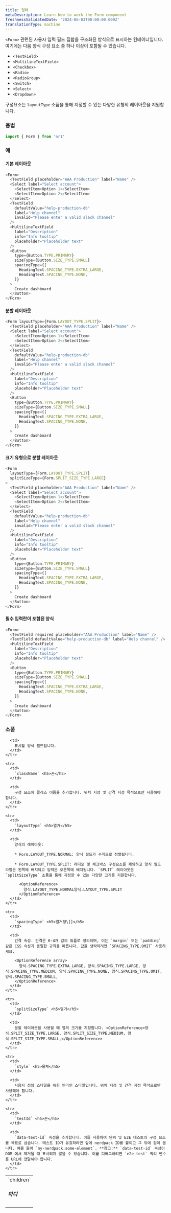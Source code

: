 ```yaml
---
title: 형태
metaDescription: Learn how to work the Form component
freshnessValidatedDate: '2024-06-03T00:00:00.000Z'
translationType: machine
---
```


`<Form>` 관련된 사용자 입력 필드 집합을 구조화된 방식으로 표시하는 컨테이너입니다. 여기에는 다음 양식 구성 요소 중 하나 이상이 포함될 수 있습니다.

* `<TextField>`
* `<MultilineTextField>`
* `<Checkbox>`
* `<Radio>`
* `<RadioGroup>`
* `<Switch>`
* `<Select>`
* `<Dropdown>`

구성요소는 `layoutType` 소품을 통해 지정할 수 있는 다양한 유형의 레이아웃을 지원합니다.

### 용법

```js
import { Form } from 'nr1'
```

### 예

#### 기본 레이아웃

```js
<Form>
  <TextField placeholder="AAA Production" label="Name" />
  <Select label="Select account">
    <SelectItem>Option 1</SelectItem>
    <SelectItem>Option 2</SelectItem>
  </Select>
  <TextField
    defaultValue="help-production-db"
    label="Help channel"
    invalid="Please enter a valid slack channel"
  />
  <MultilineTextField
    label="Description"
    info="Info tooltip"
    placeholder="Placeholder text"
  />
  <Button
    type={Button.TYPE.PRIMARY}
    sizeType={Button.SIZE_TYPE.SMALL}
    spacingType={[
      HeadingText.SPACING_TYPE.EXTRA_LARGE,
      HeadingText.SPACING_TYPE.NONE,
    ]}
  >
    Create dashboard
  </Button>
</Form>
```

#### 분할 레이아웃

```js
<Form layoutType={Form.LAYOUT_TYPE.SPLIT}>
  <TextField placeholder="AAA Production" label="Name" />
  <Select label="Select account">
    <SelectItem>Option 1</SelectItem>
    <SelectItem>Option 2</SelectItem>
  </Select>
  <TextField
    defaultValue="help-production-db"
    label="Help channel"
    invalid="Please enter a valid slack channel"
  />
  <MultilineTextField
    label="Description"
    info="Info tooltip"
    placeholder="Placeholder text"
  />
  <Button
    type={Button.TYPE.PRIMARY}
    sizeType={Button.SIZE_TYPE.SMALL}
    spacingType={[
      HeadingText.SPACING_TYPE.EXTRA_LARGE,
      HeadingText.SPACING_TYPE.NONE,
    ]}
  >
    Create dashboard
  </Button>
</Form>
```

#### 크기 유형으로 분할 레이아웃

```js
<Form
  layoutType={Form.LAYOUT_TYPE.SPLIT}
  splitSizeType={Form.SPLIT_SIZE_TYPE.LARGE}
>
  <TextField placeholder="AAA Production" label="Name" />
  <Select label="Select account">
    <SelectItem>Option 1</SelectItem>
    <SelectItem>Option 2</SelectItem>
  </Select>
  <TextField
    defaultValue="help-production-db"
    label="Help channel"
    invalid="Please enter a valid slack channel"
  />
  <MultilineTextField
    label="Description"
    info="Info tooltip"
    placeholder="Placeholder text"
  />
  <Button
    type={Button.TYPE.PRIMARY}
    sizeType={Button.SIZE_TYPE.SMALL}
    spacingType={[
      HeadingText.SPACING_TYPE.EXTRA_LARGE,
      HeadingText.SPACING_TYPE.NONE,
    ]}
  >
    Create dashboard
  </Button>
</Form>
```

#### 필수 입력란이 포함된 양식

```js
<Form>
  <TextField required placeholder="AAA Production" label="Name" />
  <TextField defaultValue="help-production-db" label="Help channel" />
  <MultilineTextField
    label="Description"
    info="Info tooltip"
    placeholder="Placeholder text"
  />
  <Button
    type={Button.TYPE.PRIMARY}
    sizeType={Button.SIZE_TYPE.SMALL}
    spacingType={[
      HeadingText.SPACING_TYPE.EXTRA_LARGE,
      HeadingText.SPACING_TYPE.NONE,
    ]}
  >
    Create dashboard
  </Button>
</Form>
```

### 소품

<table>
  <tbody>
    <tr>
      <td>
        `children` <h5>마디</h5>
      </td>

      <td>
        표시할 양식 필드입니다.
      </td>
    </tr>

    <tr>
      <td>
        `className` <h5>끈</h5>
      </td>

      <td>
        구성 요소에 클래스 이름을 추가합니다. 위치 지정 및 간격 지정 목적으로만 사용해야 합니다.
      </td>
    </tr>

    <tr>
      <td>
        `layoutType` <h5>열거</h5>
      </td>

      <td>
        양식의 레이아웃:

        * Form.LAYOUT_TYPE.NORMAL: 양식 필드가 수직으로 정렬됩니다.

        * Form.LAYOUT_TYPE.SPLIT: 라디오 및 체크박스 구성요소를 제외하고 양식 필드 라벨은 왼쪽에 배치되고 입력은 오른쪽에 배치됩니다. `SPLIT` 레이아웃은 `splitSizeType` 소품을 통해 지정할 수 있는 다양한 크기를 지원합니다.

          <OptionReference>
            양식.LAYOUT_TYPE.NORMAL양식.LAYOUT_TYPE.SPLIT
          </OptionReference>
      </td>
    </tr>

    <tr>
      <td>
        `spacingType` <h5>열거형\[]</h5>
      </td>

      <td>
        간격 속성. 간격은 0-4개 값의 튜플로 정의되며, 이는 `margin` 또는 `padding` 같은 CSS 속성과 동일한 규칙을 따릅니다. 값을 생략하려면 `SPACING_TYPE.OMIT` 사용하세요.

        <OptionReference array>
          양식.SPACING_TYPE.EXTRA_LARGE, 양식.SPACING_TYPE.LARGE, 양식.SPACING_TYPE.MEDIUM, 양식.SPACING_TYPE.NONE, 양식.SPACING_TYPE.OMIT, 양식.SPACING_TYPE.SMALL,
        </OptionReference>
      </td>
    </tr>

    <tr>
      <td>
        `splitSizeType` <h5>열거</h5>
      </td>

      <td>
        분할 레이아웃을 사용할 때 열의 크기를 지정합니다. <OptionReference>양식.SPLIT_SIZE_TYPE.LARGE, 양식.SPLIT_SIZE_TYPE.MEDIUM, 양식.SPLIT_SIZE_TYPE.SMALL,</OptionReference>
      </td>
    </tr>

    <tr>
      <td>
        `style` <h5>물체</h5>
      </td>

      <td>
        사용자 정의 스타일을 위한 인라인 스타일입니다. 위치 지정 및 간격 지정 목적으로만 사용해야 합니다.
      </td>
    </tr>

    <tr>
      <td>
        `testId` <h5>끈</h5>
      </td>

      <td>
        `data-test-id` 속성을 추가합니다. 이를 사용하여 단위 및 E2E 테스트의 구성 요소를 목표로 삼습니다. 테스트 ID가 유효하려면 앞에 nerdpack ID를 붙이고 그 뒤에 점이 옵니다. 예를 들어 `my-nerdpack.some-element`. **참고:** `data-test-id` 속성이 DOM 에서 제거될 때 표시되지 않을 수 있습니다. 이를 디버그하려면 `e2e-test` 쿼리 변수를 URL에 전달해야 합니다.
      </td>
    </tr>
  </tbody>
</table>